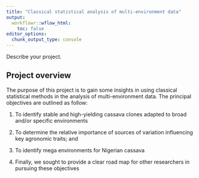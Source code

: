 ```yaml
---
title: "Classical statistical analysis of multi-environment data"
output:
  workflowr::wflow_html:
    toc: false
editor_options:
  chunk_output_type: console
---
```


Describe your project.

## Project overview
The purpose of this project is to gain some insights in using classical statistical methods in the analysis of multi-environment data. The principal objectives are outlined as follow:

1. To identify stable and high-yielding cassava clones adapted to broad and/or specific environments

2. To determine the relative importance of sources of variation influencing key agronomic traits; and

3. To identify mega environments for Nigerian cassava

4. Finally, we sought to provide a clear road map for other researchers in pursuing these objectives